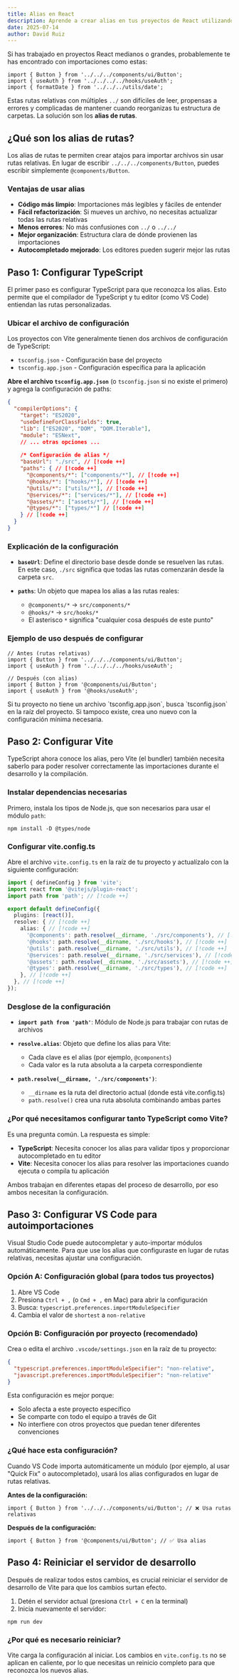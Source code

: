 ```yaml
---
title: Alias en React
description: Aprende a crear alias en tus proyectos de React utilizando TypeScript y Vite.
date: 2025-07-14
author: David Ruiz
---
```


Si has trabajado en proyectos React medianos o grandes, probablemente te has encontrado con importaciones como estas:

```tsx
import { Button } from '../../../components/ui/Button';
import { useAuth } from '../../../../hooks/useAuth';
import { formatDate } from '../../../utils/date';
```

Estas rutas relativas con múltiples `../` son difíciles de leer, propensas a errores y complicadas de mantener cuando reorganizas tu estructura de carpetas. La solución son los **alias de rutas**.

## ¿Qué son los alias de rutas?

Los alias de rutas te permiten crear atajos para importar archivos sin usar rutas relativas. En lugar de escribir `../../../components/Button`, puedes escribir simplemente `@components/Button`.

### Ventajas de usar alias

- **Código más limpio**: Importaciones más legibles y fáciles de entender
- **Fácil refactorización**: Si mueves un archivo, no necesitas actualizar todas las rutas relativas
- **Menos errores**: No más confusiones con `../` o `../../`
- **Mejor organización**: Estructura clara de dónde provienen las importaciones
- **Autocompletado mejorado**: Los editores pueden sugerir mejor las rutas

## Paso 1: Configurar TypeScript

El primer paso es configurar TypeScript para que reconozca los alias. Esto permite que el compilador de TypeScript y tu editor (como VS Code) entiendan las rutas personalizadas.

### Ubicar el archivo de configuración

Los proyectos con Vite generalmente tienen dos archivos de configuración de TypeScript:

- `tsconfig.json` - Configuración base del proyecto
- `tsconfig.app.json` - Configuración específica para la aplicación

**Abre el archivo `tsconfig.app.json`** (o `tsconfig.json` si no existe el primero) y agrega la configuración de paths:

```json title="tsconfig.app.json"
{
  "compilerOptions": {
    "target": "ES2020",
    "useDefineForClassFields": true,
    "lib": ["ES2020", "DOM", "DOM.Iterable"],
    "module": "ESNext",
    // ... otras opciones ...
    
    /* Configuración de alias */
    "baseUrl": "./src", // [!code ++]
    "paths": { // [!code ++]
      "@components/*": ["components/*"], // [!code ++]
      "@hooks/*": ["hooks/*"], // [!code ++]
      "@utils/*": ["utils/*"], // [!code ++]
      "@services/*": ["services/*"], // [!code ++]
      "@assets/*": ["assets/*"], // [!code ++]
      "@types/*": ["types/*"] // [!code ++]
    } // [!code ++]
  }
}
```

### Explicación de la configuración

- **`baseUrl`**: Define el directorio base desde donde se resuelven las rutas. En este caso, `./src` significa que todas las rutas comenzarán desde la carpeta `src`.

- **`paths`**: Un objeto que mapea los alias a las rutas reales:
  - `@components/*` → `src/components/*`
  - `@hooks/*` → `src/hooks/*`
  - El asterisco `*` significa "cualquier cosa después de este punto"

### Ejemplo de uso después de configurar

```tsx
// Antes (rutas relativas)
import { Button } from '../../../components/ui/Button';
import { useAuth } from '../../../../hooks/useAuth';

// Después (con alias)
import { Button } from '@components/ui/Button';
import { useAuth } from '@hooks/useAuth';
```

<Callout type="info" title="Nota">
Si tu proyecto no tiene un archivo `tsconfig.app.json`, busca `tsconfig.json` en la raíz del proyecto. Si tampoco existe, crea uno nuevo con la configuración mínima necesaria.
 </Callout>

## Paso 2: Configurar Vite

TypeScript ahora conoce los alias, pero Vite (el bundler) también necesita saberlo para poder resolver correctamente las importaciones durante el desarrollo y la compilación.

### Instalar dependencias necesarias

Primero, instala los tipos de Node.js, que son necesarios para usar el módulo `path`:

```npm
npm install -D @types/node
```

### Configurar vite.config.ts

Abre el archivo `vite.config.ts` en la raíz de tu proyecto y actualízalo con la siguiente configuración:

```ts title="vite.config.ts"
import { defineConfig } from 'vite';
import react from '@vitejs/plugin-react';
import path from 'path'; // [!code ++]

export default defineConfig({
  plugins: [react()],
  resolve: { // [!code ++]
    alias: { // [!code ++]
      '@components': path.resolve(__dirname, './src/components'), // [!code ++]
      '@hooks': path.resolve(__dirname, './src/hooks'), // [!code ++]
      '@utils': path.resolve(__dirname, './src/utils'), // [!code ++]
      '@services': path.resolve(__dirname, './src/services'), // [!code ++]
      '@assets': path.resolve(__dirname, './src/assets'), // [!code ++]
      '@types': path.resolve(__dirname, './src/types'), // [!code ++]
    }, // [!code ++]
  }, // [!code ++]
});
```

### Desglose de la configuración

- **`import path from 'path'`**: Módulo de Node.js para trabajar con rutas de archivos

- **`resolve.alias`**: Objeto que define los alias para Vite:
  - Cada clave es el alias (por ejemplo, `@components`)
  - Cada valor es la ruta absoluta a la carpeta correspondiente

- **`path.resolve(__dirname, './src/components')`**: 
  - `__dirname` es la ruta del directorio actual (donde está vite.config.ts)
  - `path.resolve()` crea una ruta absoluta combinando ambas partes

### ¿Por qué necesitamos configurar tanto TypeScript como Vite?

Es una pregunta común. La respuesta es simple:

- **TypeScript**: Necesita conocer los alias para validar tipos y proporcionar autocompletado en tu editor
- **Vite**: Necesita conocer los alias para resolver las importaciones cuando ejecuta o compila tu aplicación

Ambos trabajan en diferentes etapas del proceso de desarrollo, por eso ambos necesitan la configuración.

## Paso 3: Configurar VS Code para autoimportaciones

Visual Studio Code puede autocompletar y auto-importar módulos automáticamente. Para que use los alias que configuraste en lugar de rutas relativas, necesitas ajustar una configuración.

### Opción A: Configuración global (para todos tus proyectos)

1. Abre VS Code
2. Presiona `Ctrl + ,` (o `Cmd + ,` en Mac) para abrir la configuración
3. Busca: `typescript.preferences.importModuleSpecifier`
4. Cambia el valor de `shortest` a `non-relative`

### Opción B: Configuración por proyecto (recomendado)

Crea o edita el archivo `.vscode/settings.json` en la raíz de tu proyecto:

```json title=".vscode/settings.json"
{
  "typescript.preferences.importModuleSpecifier": "non-relative",
  "javascript.preferences.importModuleSpecifier": "non-relative"
}
```

Esta configuración es mejor porque:
- Solo afecta a este proyecto específico
- Se comparte con todo el equipo a través de Git
- No interfiere con otros proyectos que puedan tener diferentes convenciones

### ¿Qué hace esta configuración?

Cuando VS Code importa automáticamente un módulo (por ejemplo, al usar "Quick Fix" o autocompletado), usará los alias configurados en lugar de rutas relativas.

**Antes de la configuración:**
```tsx
import { Button } from '../../../components/ui/Button'; // ❌ Usa rutas relativas
```

**Después de la configuración:**
```tsx
import { Button } from '@components/ui/Button'; // ✅ Usa alias
```

## Paso 4: Reiniciar el servidor de desarrollo

Después de realizar todos estos cambios, es crucial reiniciar el servidor de desarrollo de Vite para que los cambios surtan efecto.

1. Detén el servidor actual (presiona `Ctrl + C` en la terminal)
2. Inicia nuevamente el servidor:

```npm
npm run dev
```

### ¿Por qué es necesario reiniciar?

Vite carga la configuración al iniciar. Los cambios en `vite.config.ts` no se aplican en caliente, por lo que necesitas un reinicio completo para que reconozca los nuevos alias.